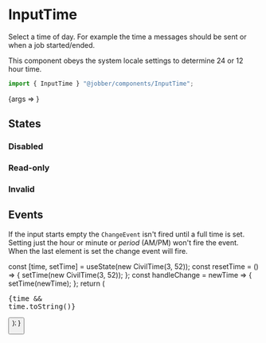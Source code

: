 
<Meta title="Components/InputTime" component={InputTime} />

# InputTime

Select a time of day. For example the time a messages should be sent or when a
job started/ended.

This component obeys the system locale settings to determine 24 or 12 hour time.

```ts
import { InputTime } "@jobber/components/InputTime";
```

<Canvas>
  <Story
    name="InputTime"
    args={{
      defaultValue: new CivilTime(2, 35),
    }}
  >
    {args => <InputTime {...args} />}
  </Story>
</Canvas>

<ArgsTable of={InputTime} story="InputTime" />

## States

### Disabled

<Canvas>
  <InputTime defaultValue={new CivilTime(3, 52)} disabled={true} />
</Canvas>

### Read-only

<Canvas>
  <InputTime defaultValue={new CivilTime(5, 23)} readonly={true} />
</Canvas>

### Invalid

<Canvas>
  <InputTime defaultValue={new CivilTime(2, 35)} invalid={true} />
</Canvas>

## Events

If the input starts empty the `ChangeEvent` isn't fired until a full time is
set. Setting just the hour or minute or _period_ (AM/PM) won't fire the event.
When the last element is set the change event will fire.

  const [time, setTime] = useState(new CivilTime(3, 52));
  const resetTime = () => {
    setTime(new CivilTime(3, 52));
  };
  const handleChange = newTime => {
    setTime(newTime);
  };
  return (
    <Content>
      <InputTime value={time} onChange={handleChange} />
      <pre>{time && time.toString()}</pre>
      <Button label="Reset" onClick={resetTime} />
    </Content>
  );
}

<Canvas withSource="none">
  <InputTimeEventsExample />
</Canvas>
